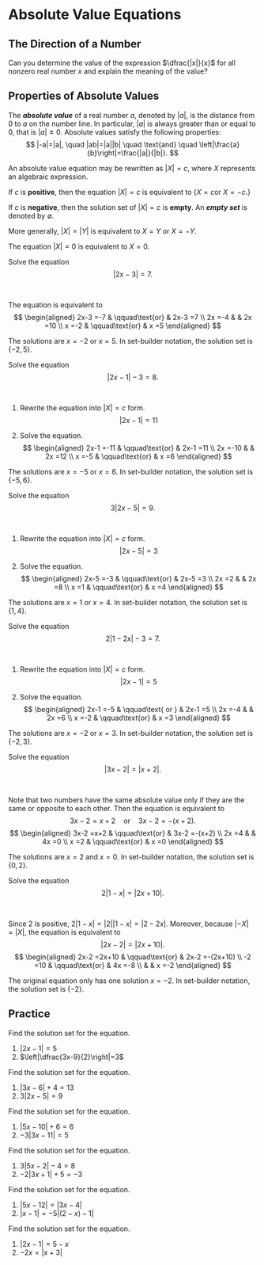 # Absolute Value Equations

## The Direction of a Number

::: {.rmdthink}

Can you determine the value of the expression $\dfrac{|x|}{x}$ for all nonzero real number $x$ and explain the meaning of the value?

:::

## Properties of Absolute Values

The ***absolute value*** of a real number $a$, denoted by $|a|$, is the distance from $0$ to $a$ on the number line. In particular, $|a|$ is always greater than or equal to $0$, that is $|a|\geq 0$. Absolute values satisfy the following properties:
$$
|-a|=|a|, \quad |ab|=|a||b| \quad \text{and} \quad \left|\frac{a}{b}\right|=\frac{|a|}{|b|}.
$$

\paragraph*{Absolute Value Equation} An absolute value equation may be rewritten as $|X|=c$, where $X$ represents an algebraic expression.

If $c$ is **positive**, then the equation $|X|=c$ is equivalent to {$X=c$\quad or \quad $X=-c$.}

If $c$ is **negative**, then the solution set of $|X|=c$ is **empty**.
An ***empty set*** is denoted by $\emptyset$.

More generally, $|X|=|Y|$ is equivalent to $X=Y$ or $X=-Y$.

The equation $|X|=0$ is equivalent to $X=0$.

:::{example}

Solve the equation
$$|2x-3|=7.$$

:::

:::{solution}
\

The equation is equivalent to
$$
\begin{aligned}
    2x-3  =-7   & \qquad\text{or} & 2x-3  =7  \\
    2x    =-4   &          & 2x    =10 \\
    x     =-2   & \qquad\text{or} & x     =5
\end{aligned}
$$

The solutions are $x=-2$ or $x=5$. In set-builder notation, the solution set is $\{-2, 5\}$.

:::

:::{example}

Solve the equation
$$|2x-1|-3=8.$$

:::

:::{solution}
\

1. Rewrite the equation into $|X|=c$ form.
    $$|2x-1|=11$$

1. Solve the equation.
    $$
    \begin{aligned}
        2x-1  =-11   & \qquad\text{or} & 2x-1  =11 \\
        2x    =-10   &          & 2x    =12 \\
        x     =-5    & \qquad\text{or} & x     =6
    \end{aligned}
    $$

The solutions are $x=-5$ or $x=6$. In set-builder notation, the solution set is $\{-5, 6\}$.

:::

:::{example}

Solve the equation
$$3|2x-5|=9.$$

:::

:::{solution}
\

1. Rewrite the equation into $|X|=c$ form.
    $$|2x-5|=3$$

2. Solve the equation.
    $$
    \begin{aligned}
        2x-5  =-3   & \qquad\text{or} & 2x-5  =3 \\
        2x    =2    &          & 2x    =8 \\
        x     =1    & \qquad\text{or} & x     =4
    \end{aligned}
    $$

The solutions are $x=1$ or $x=4$. In set-builder notation, the solution set is $\{1, 4\}$.

:::

:::{example}

Solve the equation
$$2|1-2x|-3=7.$$

:::

:::{solution}
\

1. Rewrite the equation into $|X|=c$ form.
    $$|2x-1|=5$$

2. Solve the equation.
    $$
    \begin{aligned}
        2x-1  =-5   & \qquad\text{ or } & 2x-1  =5 \\
        2x    =-4   &            & 2x    =6 \\
        x     =-2   & \qquad\text{or}   & x     =3
    \end{aligned}
    $$

The solutions are $x=-2$ or $x=3$. In set-builder notation, the solution set is $\{-2, 3\}$.

:::

:::{example}

Solve the equation
$$|3x-2|=|x+2|.$$

:::

:::{solution}
\

Note that two numbers have the same absolute value only if they are the same or opposite to each other. Then the equation is equivalent to  
$$3x-2=x+2\quad \text{or} \quad 3x-2=-(x+2).$$
$$
\begin{aligned}
    3x-2  =x+2   & \qquad\text{or} & 3x-2  =-(x+2) \\
    2x    =4     &          & 4x    =0      \\
    x     =2     & \qquad\text{or} & x     =0
\end{aligned}
$$

The solutions are $x=2$ and $x=0$. In set-builder notation, the solution set is $\{0, 2\}$.

:::

:::{example}

Solve the equation
$$2|1-x|=|2x+10|.$$

:::

:::{solution}
\

Since $2$ is positive, $2|1-x|=|2||1-x|=|2-2x|$. Moreover, because $|-X|=|X|$, the equation is equivalent to
$$|2x-2|=|2x+10|.$$
$$
\begin{aligned}
    2x-2  =2x+10   & \qquad\text{or} & 2x-2  =-(2x+10) \\
    -2    =10      & \qquad\text{or} & 4x    =-8       \\
                   &          & x     =-2
\end{aligned}
$$

The original equation only has one solution $x=-2$. In set-builder notation, the solution set is $\{-2\}$.

:::

\newpage

## Practice

:::{exercise}

Find the solution set for the equation.

1. $|2x-1|=5$
2. $\left|\dfrac{3x-9}{2}\right|=3$

:::

:::{exercise}

Find the solution set for the equation.

1. $|3x-6|+4=13$
2. $3|2x-5|=9$

:::

:::{exercise}

Find the solution set for the equation.

1. $|5x-10|+6=6$
1. $-3|3x-11|=5$

:::

:::{exercise}

Find the solution set for the equation.

1. $3|5x - 2|-4 = 8$
1. $-2|3x + 1| + 5= -3$

:::

:::{exercise}

Find the solution set for the equation.

1. $|5x-12|=|3x-4|$
1. $|x-1|=-5|(2-x)-1|$

:::

:::{exercise}

Find the solution set for the equation.

1. $|2x-1|=5-x$
1. $-2x=|x+3|$

:::
